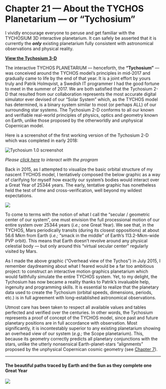 Chapter 21 — About the TYCHOS Planetarium — or “Tychosium”
==========================================================

I vividly encourage everyone to peruse and get familiar with the TYCHOSIUM 3D interactive planetarium. It can safely be asserted that it is currently the **_only_** existing planetarium fully consistent with astronomical observations and physical reality.

**[View the Tychosium 3-D](https://www.tychos.info/tychosium-3d/)**  

The interactive TYCHOS PLANETARIUM — henceforth, the **“Tychosium”** — was conceived around the TYCHOS model’s principles in mid-2017 and gradually came to life by the end of that year. It is a joint effort by yours truly and Patrik Holmqvist, a Swedish IT programmer I had the good fortune to meet in the summer of 2017. We are both satisfied that the Tychosium 2-D that resulted from our collaboration represents the most accurate digital simulator ever devised of our “Solar System” which, as the TYCHOS model has determined, is a binary system similar to most (or perhaps ALL) of our surrounding star systems. The Tychosium 2-D conforms to all our known and verifiable real-world principles of physics, optics and geometry known on Earth, unlike those proposed by the otherworldly and unphysical Copernican model.

Here is a screenshot of the first working version of the Tychosium 2-D which was completed in early 2018:

![Tychosium 1.0 screenshot](https://www.tychos.info/book_imagery/077_TYCHOSIUM_01.jpg)

_Please [click here](https://www.tychos.info/tychosium-2d/) to interact with the program_

Back in 2015, as I attempted to visualize the basic orbital structure of my nascent TYCHOS model, I tentatively composed the below graphic as a way of clarifying for myself how exactly our system’s bodies would interact over a Great Year of 25344 years. The early, tentative graphic has nonetheless held the test of time and cross-verification, well beyond my wildest expectations.

[![](https://www.tychos.info/book_imagery/078_OVERHEAD_VIEW_TYCHO_SSSS_01.jpg)](https://www.tychos.info/book_imagery/078_OVERHEAD_VIEW_TYCHO_SSSS_01.jpg)

To come to terms with the notion of what I call the “secular / geometric center of our system”, one must envision the full processional motion of our entire system over 25344 years (_i.e.;_ one Great Year). We see that, in the TYCHOS, Mars periodically transits (during its closest oppositions) at about 56.6 Mkm from Earth (_i.e.;_ “smack in the middle” of Earth’s 113.2-Mkm-wide PVP orbit). This means that Earth doesn’t revolve around any physical celestial body — but only around this “virtual secular center” regularly visited by Mars.

As I made the above graphic (“Overhead view of the Tychos”) in July 2015, I remember daydreaming about what I feared would be a far too ambitious project: to construct an interactive motion graphics planetarium which would faithfully simulate the entire TYCHOS system. Yet, to my delight, the Tychosium has now became a reality thanks to Patrik’s invaluable help, ingenuity and programming skills. It is essential to realize that the planetary data used to create the Tychosium (orbital speeds, dimensions, periods, etc.) is in full agreement with long-established astronomical observations.

Utmost care has been taken to respect all available values and tables perfected and verified over the centuries. In other words, the Tychosium represents a proof of concept of the TYCHOS model, since past and future planetary positions are in full accordance with observation. Most significantly, it is incontestably superior to any existing planetarium showing an overhead view of our system (_e.g.;_ the Scope planetarium). This, because its geometry correctly predicts all planetary conjunctions with the stars, unlike the utterly nonsensical Earth-planet-stars “alignments” proposed by the unphysical Copernican cosmic geometry (see [Chapter 7](https://www.tychos.info/chapter-7/)).

* * *

#### The beautiful paths traced by Earth and the Sun as they complete one Great Year

[![](https://www.tychos.info/book_imagery/TYCHOS_Paths_of_Earth_&_Sun_01.jpg)](https://www.tychos.info/book_imagery/TYCHOS_Paths_of_Earth_&_Sun_01.jpg)